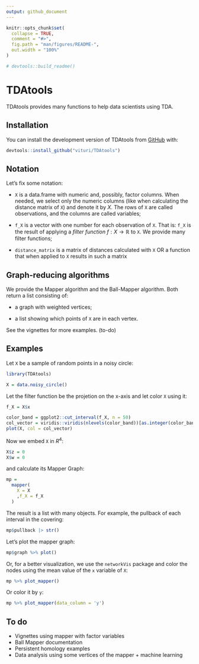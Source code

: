 ```yaml
---
output: github_document
---
```


<!-- README.md is generated from README.Rmd. Please edit that file -->

```r
knitr::opts_chunk$set(
  collapse = TRUE,
  comment = "#>",
  fig.path = "man/figures/README-",
  out.width = "100%"
)

# devtools::build_readme()

```

# TDAtools

<!-- badges: start -->
<!-- badges: end -->

TDAtools provides many functions to help data scientists using TDA.

## Installation

You can install the development version of TDAtools from [GitHub](https://github.com/) with:

```r
devtools::install_github("vituri/TDAtools")
```

## Notation

Let's fix some notation:

- `X` is a data.frame with numeric and, possibly, factor columns. When needed, we select only the numeric columns (like when calculating the distance matrix of `X`) and denote it by $X$. The rows of `X` are called observations, and the columns are called variables;

- `f_X` is a vector with one number for each observation of `X`. That is: `f_X` is the result of applying a *filter function* $f: X \to \mathbb{R}$ to `X`. We provide many filter functions;

- `distance_matrix` is a matrix of distances calculated with `X` OR a function that when applied to `X` results in such a matrix

## Graph-reducing algorithms

We provide the Mapper algorithm and the Ball-Mapper algorithm. Both return a list consisting of:

- a graph with weighted vertices;

- a list showing which points of `X` are in each vertex.

See the vignettes for more examples. (to-do)

## Examples

Let `X` be a sample of random points in a noisy circle:

```r
library(TDAtools)

X = data.noisy_circle()

```

Let the filter function be the projetion on the x-axis and let color `X` using it:

```r
f_X = X$x

color_band = ggplot2::cut_interval(f_X, n = 50)
col_vector = viridis::viridis(nlevels(color_band))[as.integer(color_band)]
plot(X, col = col_vector)
```

Now we embed `X` in $R^4$:

```r
X$z = 0
X$w = 0
```

and calculate its Mapper Graph:

```r
mp =
  mapper(
    X = X
    ,f_X = f_X
  )
```

The result is a list with many objects. For example, the pullback of each interval in the covering:

```r
mp$pullback |> str()
```

Let's plot the mapper graph:

```r
mp$graph %>% plot()
```

Or, for a better visualization, we use the `networkVis` package and color the nodes using the mean value of the `x` variable of `X`:

```r
mp %>% plot_mapper()
```

Or color it by `y`:

```r
mp %>% plot_mapper(data_column = 'y')
```

## To do

- Vignettes using mapper with factor variables
- Ball Mapper documentation
- Persistent homology examples
- Data analysis using some vertices of the mapper + machine learning
